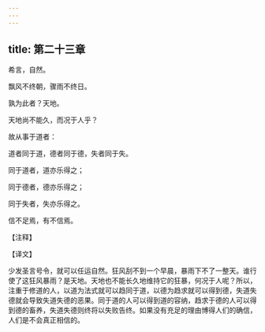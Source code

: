```yaml
---
---
---
```

title: 第二十三章
---

希言，自然。

飘风不终朝，骤雨不终日。

孰为此者？天地。

天地尚不能久，而况于人乎？

故从事于道者：

道者同于道，德者同于德，失者同于失。

同于道者，道亦乐得之；

同于德者，德亦乐得之；

同于失者，失亦乐得之。

信不足焉，有不信焉。

【注释】

【译文】

少发圣言号令，就可以任运自然。狂风刮不到一个早晨，暴雨下不了一整天。谁行使了这狂风暴雨？是天地。天地也不能长久地维持它的狂暴，何况于人呢？所以，注重于修道的人，以道为法式就可以趋同于道，以德为趋求就可以得到德，失道失德就会导致失道失德的恶果。同于道的人可以得到道的容纳，趋求于德的人可以得到德的畜养，失道失德则终将以失败告终。如果没有充足的理由博得人们的确信，人们是不会真正相信的。